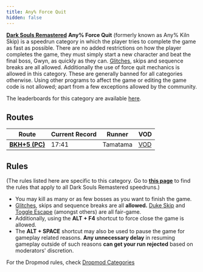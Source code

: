 ```yaml
---
title: Any% Force Quit
hidden: false
---
```


[**Dark Souls Remastered**](/ds1remaster) **Any% Force Quit** (formerly known as Any% Kiln Skip) is a speedrun category in which the player tries to complete the game as fast as possible. There are no added restrictions on how the player completes the game, they must simply start a new character and beat the final boss, Gwyn, as quickly as they can. [Glitches](/glitches), skips and sequence breaks are all allowed. Additionally the use of force quit mechanics is allowed in this category. These are generally banned for all categories otherwise. Using other programs to affect the game or editing the game code is not allowed; apart from a few exceptions allowed by the community.

The leaderboards for this category are available [here](https://www.speedrun.com/darksoulsremastered/any_force_quit).

## Routes

| Route | Current Record | Runner | VOD |
|-------|---------------|---------|-----|
| [**BKH+5 (PC)**](/ds1remaster/black-knight-halberd-force-quit) | 17:41 | Tamatama | [VOD](https://youtube.com/watch?v=l2RE7R7Tazc) |

## Rules

(The rules listed here are specific to this category. Go to [**this page**](/ds1remasterrules) to find the rules that apply to all Dark Souls Remastered speedruns.)

- You may kill as many or as few bosses as you want to finish the game.
- [Glitches](/glitches), skips and sequence breaks are all **allowed.**  [Duke Skip](/darksouls/duke-skip) and [Toggle Escape](/darksouls/toggle-escape) (amongst others) are all fair-game.
- Additionally, using the **ALT + F4** shortcut to force close the game is allowed.
- The **ALT + SPACE** shortcut may also be used to pause the game for gameplay related reasons. **Any unnecessary delay** in resuming gameplay outside of such reasons **can get your run rejected** based on moderators' discretion.

For the Dropmod rules, check [Dropmod Categories](/ds1remaster/dropmod-categories/)

